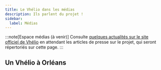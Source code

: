 ```yaml
---
title: Le Vhélio dans les médias
description: Ils parlent du projet !
sidebar:
  label: Médias
---
```



:::note[Espace médias (à venir)]
Consulte <a href="https://vhelio.org/actualites/" target="_blank">quelques actualités sur le site officiel de Vhélio</a> en attendant les articles de presse sur le projet, qui seront répertoriés sur cette page.
:::

## Un Vhélio à Orléans

<YouTube id="O0Q8lO3sG_c" />
